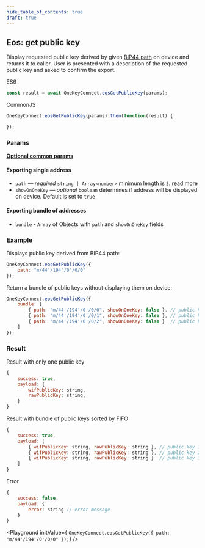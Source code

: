 ```yaml
---
hide_table_of_contents: true
draft: true
---
```



## Eos: get public key
Display requested public key derived by given [BIP44 path](./path) on device and returns it to caller.
User is presented with a description of the requested public key and asked to confirm the export.

ES6
```javascript
const result = await OneKeyConnect.eosGetPublicKey(params);
```

CommonJS
```javascript
OneKeyConnect.eosGetPublicKey(params).then(function(result) {

});
```

### Params
[**Optional common params**](./commonParams)
#### Exporting single address
* `path` — *required* `string | Array<number>` minimum length is `5`. [read more](./path)
* `showOnOneKey` — *optional* `boolean` determines if address will be displayed on device. Default is set to `true`

#### Exporting bundle of addresses
* `bundle` - `Array` of Objects with `path` and `showOnOneKey` fields

### Example
Displays public key derived from BIP44 path:
```javascript
OneKeyConnect.eosGetPublicKey({
    path: "m/44'/194'/0'/0/0"
});
```
Return a bundle of public keys without displaying them on device:
```javascript
OneKeyConnect.eosGetPublicKey({
    bundle: [
        { path: "m/44'/194'/0'/0/0", showOnOneKey: false }, // public key 1
        { path: "m/44'/194'/0'/0/1", showOnOneKey: false }, // public key 2
        { path: "m/44'/194'/0'/0/2", showOnOneKey: false }  // public key 3
    ]
});
```

### Result

Result with only one public key

```javascript
{
    success: true,
    payload: {
        wifPublicKey: string,
        rawPublicKey: string,
    }
}
```

Result with bundle of public keys sorted by FIFO

```javascript
{
    success: true,
    payload: [
        { wifPublicKey: string, rawPublicKey: string }, // public key 1
        { wifPublicKey: string, rawPublicKey: string }, // public key 2
        { wifPublicKey: string, rawPublicKey: string }  // public key 3
    ]
}
```

Error

```javascript
{
    success: false,
    payload: {
        error: string // error message
    }
}
```

<Playground
    initValue={
`OneKeyConnect.eosGetPublicKey({
    path: "m/44'/194'/0'/0/0"
});`}
/>
